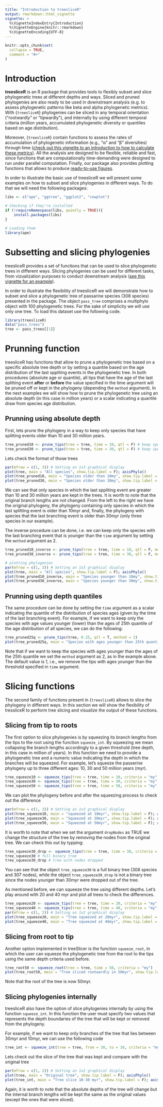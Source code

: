 ```yaml
---
title: "Introduction to treesliceR"
output: rmarkdown::html_vignette
vignette: >
  %\VignetteIndexEntry{Introduction}
  %\VignetteEngine{knitr::rmarkdown}
  %\VignetteEncoding{UTF-8}
---
```


```r
knitr::opts_chunk$set(
  collapse = TRUE,
  comment = "#>"
)
```

# Introduction

**treesliceR** is an R package that provides tools to flexibly subset and slice phylogenetic trees at different depths and ways. Sliced and pruned phylogenies are also ready to be used in downstream analysis (e.g. to assess phylogenetic patterns like beta and alpha phylogenetic metrics). With {`treesliceR`} phylogenies can be sliced in any temporal orientation (“rootwardly” or “tipwardly”), and internally by using different temporal criteria (million years, accumulated phylogenetic diversity or quantiles based on age distribution). 

Moreover, {`treesliceR`} contain functions to assess the rates of accumulation of phylogenetic information (e.g., “α” and “β” diversities) through time ([check out this vignette to an introduction to how to calculate these metrics](link here)). All the analysis are designed to be flexible, reliable and fast, since functions that are computationally time-demanding were designed to run under parallel computation. Finally, our package also provides plotting functions that allows to produce [ready-to-use figures]().

In order to illustrate the basic use of treesliceR we will present some examples on how to subset and slice phylogenies in different ways. To do that we will need the following packages:

```r
libs <- c("ape", "ggtree", "ggplot2", "cowplot")

# Checking if they're installed
if (!requireNamespace(libs, quietly = TRUE)){
    install.packages(libs)
}

# Loading them
library(ape)
```

# Subsetting and slicing phylogenies

treesliceR provides a set of functions that can be used to slice phylogenetic trees in different ways. Slicing phylogenies can be used for different tasks, from vizualization purposes to conduct downstream analysis ([see this vignette for an example](https://araujomat.github.io/treesliceR/articles/Passeriformes-distribution.html)).

In order to illustrate the flexibility of treesliceR we will demonstrate how to subset and slice a phylogenetic tree of passarine species (308 species) presented in the package. The object `pass_tree` comprises a multiphylo object with 100 phylogenetic trees. For the sake of simplicity we will use only one tree. To load this dataset use the following code.

```r
library(treesliceR)
data("pass_trees")
tree <- pass_trees[[1]]
```

# Prunning function

treesliceR has functions that allow to prune a phylogenetic tree based on a specific absolute tree depth or by setting a quantile based on the age distribution of the last sppliting events in the phylogenetic tree. In both procedures (absolute age or quantile), all tips that have the age of the last splitting event **after** or **before** the value specified in the time argument will be pruned off or kept in the phylogeny (depending the `method` argument). In the next examples we will show how to prune the phylogenetic tree using an absolute depth (in this case in million years) or a scalar indicating a quantile draw from species age distribution.

## Prunning using absolute depth

First, lets prune the phylogeny in a way to keep only species that have splitting events older than 10 and 30 million years.

```r
tree_pruned10 <- prune_tips(tree = tree, time = 10, qtl = F) # keep species older than 10myr
tree_pruned30 <- prune_tips(tree = tree, time = 30, qtl = F) # keep species older than 30myr
```

Lets check the format of those trees

```r
par(mfrow = c(1, 3)) # Setting an 1x3 graphical display
plot(tree, main = "All species", show.tip.label = F); axisPhylo()
plot(tree_pruned10, main = "Species older than 10my", show.tip.label = F); axisPhylo()
plot(tree_pruned30, main = "Species older than 30my", show.tip.label = T); axisPhylo()
```

We can see that only species in which the last sppliting event are greater than 10 and 30 million years are kept in the trees. It is worth to note that the original branch lengths are not changed. From the left to the right we have the original phylogeny, the phylogeny containing only species in which the last splitting event is older than 10myr and, finally, the phylogeny with species that the last branching event is older than 30myr (only three species in our example).

The inverse procedure can be done, i.e. we can keep only the species with the last branching event that is younger than the `time` argument by setting the `method` argument as 2.

```r
tree_pruned10_inverse <- prune_tips(tree = tree, time = 10, qtl = F, method = 2) # keep species younger than 10myr
tree_pruned30_inverse <- prune_tips(tree = tree, time = 30, qtl = F, method = 2) # keep species younger than 30myr

# plotting phylogenies
par(mfrow = c(1, 3)) # Setting an 1x3 graphical display
plot(tree, main = "All species", show.tip.label = F); axisPhylo()
plot(tree_pruned10_inverse, main = "Species younger than 10my", show.tip.label = F); axisPhylo()
plot(tree_pruned30_inverse, main = "Species younger than 30my", show.tip.label = F); axisPhylo()
```
## Prunning using depth quantiles

The same procedure can be done by setting the `time` argument as a scalar indicating the quantile of the distribution of species ages (given by the time of the last branching event). For example, if we want to keep only the species with age values younger (lower) than the ages of 25th quantile of the age distribution of all species, we can do the following:

```r
tree_pruned25q <- prune_tips(tree, 0.25, qtl = T, method = 2)
plot(tree_pruned25q, main = "Species with ages younger than 25th quantile", show.tip.label = F); axisPhylo()
```

Note that if we want to keep the species with ages younger than the ages of the 25th quantile we set the `method` argument as 2, as in the example above. The default value is 1, i.e., we remove the tips with ages younger than the threshold specified in `time` argument.

# Slicing functions

The second family of functions present in {`treesliceR`} allows to slice the phylogeny in different ways. In this section we will show the flexibility of tressliceR to perform tree slicing and visualize the output of these functions. 

## Slicing from tip to roots

The first option to slice phylogenies is by squeezing its branch lengths from the tips to the root using the function `squeeze_int`. By squeezing we mean collapsing the branch lengths accordingly to a given threshold (tree depth, in this case in million of years). In this function we need to provide a phylogenetic tree and a numeric value indicating the depth in which the branches will be squeezed. For example, let's squeeze the passerine phylogeny up to three different ages: 10, 30 and 50 million years (myr).

```r

tree_squeeze10 <- squeeze_tips(tree = tree, time = 10, criteria = "my", dropNodes = FALSE)
tree_squeeze30 <- squeeze_tips(tree = tree, time = 30, criteria = "my", dropNodes = FALSE)
tree_squeeze50 <- squeeze_tips(tree = tree, time = 50, criteria = "my", dropNodes = FALSE)

```

We can plot the phylogeny before and after the squeezing process to check out the difference

```r

par(mfrow = c(1, 3)) # Setting an 1x3 graphical display
plot(tree_squeeze10, main = "squeezed at 10myr", show.tip.label = F); axisPhylo()
plot(tree_squeeze30, main = "Squeezed at 30myr", show.tip.label = F); axisPhylo()
plot(tree_squeeze50, main = "Squeezed at 50myr", show.tip.label = F); axisPhylo()
```

It is worth to note that when we set the argument `dropNodes` as TRUE we change the structure of the tree by removing the nodes from the original tree. We can check this out by typping:

```r
tree_squeeze30_drop <- squeeze_tips(tree = tree, time = 30, criteria = "my", dropNodes = TRUE)
tree_squeeze30 # full binary tree
tree_squeeze30_drop # tree with nodes dropped
```
You can see that the object `tree_squeeze30` is a full binary tree (308 species and 307 nodes), while the object `tree_squeeze30_drop` is not a binary tree since the nodes younger than 30myr were dropped out of the tree.

As mentioned before, we can squeeze the tree using different depths. Let's play around with 20 and 40 myr and plot all trees to check the differences.

```r
tree_squeeze20 <- squeeze_tips(tree = tree, time = 20, criteria = "my", dropNodes = FALSE)
tree_squeeze40 <- squeeze_tips(tree = tree, time = 40, criteria = "my", dropNodes = FALSE)
par(mfrow = c(1, 2)) # Setting an 1x2 graphical display
plot(tree_squeeze20, main = "Tree squeezed at 20myr", show.tip.label = F); axisPhylo()
plot(tree_squeeze40, main = "Tree squeezed at 40myr", show.tip.label = F); axisPhylo()
```

## Slicing from root to tip

Another option implemented in treeSlicer is the function `squeeze_root`, in which the user can squeeze the phylogenetic tree from the root to the tips using the same depth criteria used before.

```r
tree_root50 <- squeeze_root(tree = tree, time = 50, criteria = "my")
plot(tree_root50, main = "Tree sliced rootwardly in 50myr", show.tip.label = F); axisPhylo()
```
Note that the root of the tree is now 50myr.

## Slicing phylogenies internally

treesliceR also have the option of slice phylogenies internally by using the function `squeeze_int`. In this function the user must specify two values that represents the depth boundaries of the tree that will be kept or removed from the phylogeny.

For example, if we want to keep only branches of the tree that lies between 30myr and 10myr, we can use the following code

```r
tree_int <- squeeze_int(tree = tree, from = 30, to = 10, criteria = "my")
```
Lets check out the slice of the tree that was kept and compare with the original tree

```r
par(mfrow = c(1, 2)) # Setting an 1x2 graphical display
plot(tree, main = "Original tree", show.tip.label = F); axisPhylo()
plot(tree_int, main = "Tree slice 10-30 myr", show.tip.label = F); axisPhylo()

```
Again, it is worth to note that the absolute depths of the tree will change but the internal branch lengths will be kept the same as the original values (except the ones that were sliced).


